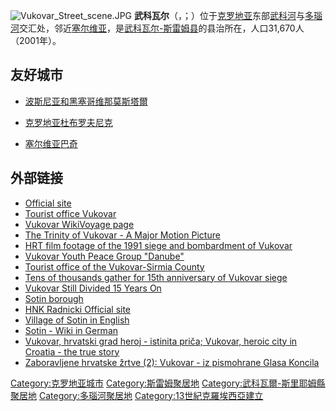 [[File:Vukovar_Street_scene.JPG|thumb]]
'''武科瓦尔'''（{{lang-hr|Vukovar}}，{{IPA-hr|ʋûkoʋaːr|hr}}；{{lang-sr-cyr|Вуковар}}）位于[[克罗地亚|克罗地亚]]东部[[武科河|武科河]]与[[多瑙河|多瑙河]]交汇处，邻近[[塞尔维亚|塞尔维亚]]，是[[武科瓦尔-斯雷姆县|武科瓦尔-斯雷姆县]]的县治所在，人口31,670人（2001年）。

==友好城市==
*{{flagicon|Bosnia and Herzegovina}}[[波斯尼亚和黑塞哥维那|波斯尼亚和黑塞哥维那]][[莫斯塔爾|莫斯塔爾]]
*{{flagicon|Croatia}}[[克罗地亚|克罗地亚]][[杜布罗夫尼克|杜布罗夫尼克]]
*{{flagicon|Serbia}}[[塞尔维亚|塞尔维亚]][[巴奇_(塞爾維亞)|巴奇]]

==外部链接==
*[http://www.vukovar.hr/ Official site] {{Wayback|url=http://www.vukovar.hr/ |date=20121115110246 }}
*[http://www.turizamvukovar.hr/index.php?lang=en  Tourist office Vukovar] {{Wayback|url=http://www.turizamvukovar.hr/index.php?lang=en |date=20121123093238 }}
*[https://web.archive.org/web/20140128230313/http://en.wikivoyage.org/wiki/Vukovar Vukovar WikiVoyage page]
*[https://web.archive.org/web/20080330044654/http://www.thetrinityofvukovar.com/ The Trinity of Vukovar - A Major Motion Picture]
*[http://www.youtube.com/watch?v=G7FQfY3BZq4 HRT film footage of the 1991 siege and bombardment of Vukovar] {{Wayback|url=http://www.youtube.com/watch?v=G7FQfY3BZq4 |date=20210312094232 }}
*[http://www.ypgd.org/ Vukovar Youth Peace Group "Danube"] {{Wayback|url=http://www.ypgd.org/ |date=20180402162014 }}
*[https://web.archive.org/web/20061004042200/http://tzvsz.hr/ Tourist office of the Vukovar-Sirmia County]
*[http://news.yahoo.com/s/afp/20061118/wl_afp/croatiavukovar_061118135823 Tens of thousands gather for 15th anniversary of Vukovar siege]
*[http://www.iwpr.net/?p=tri&s=f&o=325671&apc_state=henh Vukovar Still Divided 15 Years On] {{Wayback|url=http://www.iwpr.net/?p=tri&s=f&o=325671&apc_state=henh |date=20141227004451 }}
* [http://www.sotin-hr.tk Sotin borough] {{Wayback|url=http://www.sotin-hr.tk/ |date=20210126233422 }}
* [https://www.webcitation.org/query?id=1256530030284357&url=www.geocities.com/hnkradnicki/ HNK Radnicki Official site]
* [http://www.dvhh.org/sotting/intro.htm Village of Sotin in English] {{Wayback|url=http://www.dvhh.org/sotting/intro.htm |date=20210226130223 }}
* [http://de.wikipedia.org/wiki/Sotin Sotin - Wiki in German] {{Wayback|url=http://de.wikipedia.org/wiki/Sotin |date=20200813184426 }}
* [http://www.vukowar.com/ Vukovar, hrvatski grad heroj - istinita priča; Vukovar, heroic city in Croatia - the true story] {{Wayback|url=http://www.vukowar.com/ |date=20201026162933 }}
* [https://web.archive.org/web/20080609042702/http://www.glas-koncila.hr/feljtoni/index.php/Zaboravljene_hrvatske_%C5%BErtve_%282%29:_Vukovar Zaboravljene hrvatske žrtve (2): Vukovar - iz pismohrane Glasa Koncila]

{{coord|display=title}}
{{Authority control}}
{{DEFAULTSORT:Vukovar}}
[[Category:克罗地亚城市|Category:克罗地亚城市]]
[[Category:斯雷姆聚居地|Category:斯雷姆聚居地]]
[[Category:武科瓦爾-斯里耶姆縣聚居地|Category:武科瓦爾-斯里耶姆縣聚居地]]
[[Category:多瑙河聚居地|Category:多瑙河聚居地]]
[[Category:13世紀克羅埃西亞建立|Category:13世紀克羅埃西亞建立]]

{{Croatia-geo-stub}}